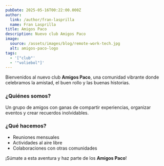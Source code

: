 ```yaml
---
pubDate: 2025-05-16T00:22:00.000Z
author:
  link: /author/fran-lasprilla
  name: Fran Lasprilla
title: Amigos Paco
description: Nuevo club Amigos Paco
image:
  source: /assets/images/blog/remote-work-tech.jpg
  alt: amigos-paco-logo
tags:
  - '["club"'
  - '"voliebol"]'
---
```

Bienvenidos al nuevo club **Amigos Paco**, una comunidad vibrante donde celebramos la amistad, el buen rollo y las buenas historias.

### ¿Quiénes somos?

Un grupo de amigos con ganas de compartir experiencias, organizar eventos y crear recuerdos inolvidables.

### ¿Qué hacemos?

- Reuniones mensuales
- Actividades al aire libre
- Colaboraciones con otras comunidades

¡Súmate a esta aventura y haz parte de los **Amigos Paco**!
